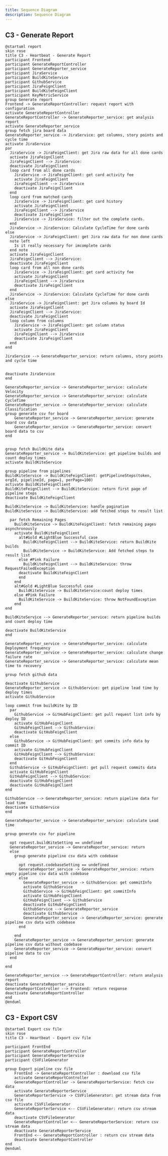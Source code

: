 ```yaml
---
title: Sequence Diagram
description: Sequence Diagram
---
```


## C3 - Generate Report

```plantuml
@startuml report
skin rose
title C3 - Heartbeat - Generate Report
participant Frontend
participant GenerateReportController
participant GenerateReporter_service
participant JiraService
participant BuildKiteService
participant GithubService
participant JiraFeignClient
participant BuildKiteFeignClient
participant KeyMetricService
group Generate report
Frontend -> GenerateReportController: request report with configuration
activate GenerateReportController
GenerateReportController -> GenerateReporter_service: get analysis report
activate GenerateReporter_service
group fetch jira board data
GenerateReporter_service -> JiraService: get columns, story points and cycle time
activate JiraService
par
  JiraService -> JiraFeignClient: get Jira raw data for all done cards
  activate JiraFeignClient
  JiraFeignClient --> JiraService:
  deactivate JiraFeignClient
  loop card from all done cards
    JiraService -> JiraFeignClient: get card activity fee
    activate JiraFeignClient
    JiraFeignClient --> JiraService
    deactivate JiraFeignClient
  end
  loop card from matched cards
    JiraService -> JiraFeignClient: get card history
    activate JiraFeignClient
    JiraFeignClient --> JiraService
    deactivate JiraFeignClient
    JiraService -> JiraService: filter out the complete cards.
  end
  JiraService -> JiraService: Calculate CycleTime for done cards
else
  JiraService -> JiraFeignClient: get Jira raw data for non done cards
  note left
    Is it really necessary for imcomplete cards
  end note
  activate JiraFeignClient
  JiraFeignClient --> JiraService:
  deactivate JiraFeignClient
  loop card from all non done cards
    JiraService -> JiraFeignClient: get card activity fee
    activate JiraFeignClient
    JiraFeignClient --> JiraService
    deactivate JiraFeignClient
  end
  JiraService -> JiraService: Calculate CycleTime for done cards
else
  JiraService -> JiraFeignClient: get Jira columns by board Id
  activate JiraFeignClient
  JiraFeignClient --> JiraService:
  deactivate JiraFeignClient
  loop column from columns
    JiraService -> JiraFeignClient: get column status
    activate JiraFeignClient
    JiraFeignClient --> JiraService
    deactivate JiraFeignClient
  end
end

JiraService --> GenerateReporter_service: return columns, story points and cycle time


deactivate JiraService
end

GenerateReporter_service -> GenerateReporter_service: calculate Velocity
GenerateReporter_service -> GenerateReporter_service: calculate CycleTime
GenerateReporter_service -> GenerateReporter_service: calculate Classification
group generate csv for board
    GenerateReporter_service -> GenerateReporter_service: generate board csv data
    GenerateReporter_service -> GenerateReporter_service: convert board data to csv
end


group fetch BuildKite data
GenerateReporter_service -> BuildKiteService: get pipeline builds and count deploy times
activate BuildKiteService

group pipeline from pipelines
BuildKiteService -> BuildKiteFeignClient: getPipelineSteps(token, orgId, pipelineId, page=1, perPage=100)
activate BuildKiteFeignClient
BuildKiteFeignClient --> BuildKiteService: return first page of pipeline steps
deactivate BuildKiteFeignClient

BuildKiteService -> BuildKiteService: handle pagination
BuildKiteService -> BuildKiteService: add fetched steps to result list

  par fetch Remaining Pages
    BuildKiteService -> BuildKiteFeignClient: fetch remaining pages asynchronously
    activate BuildKiteFeignClient
      alt#Gold #LightBlue Successful case
        BuildKiteFeignClient --> BuildKiteService: return BuildKite builds
        BuildKiteService -> BuildKiteService: Add fetched steps to result list
      else #Pink Failure
        BuildKiteFeignClient --> BuildKiteService: throw RequestFailedException
      deactivate BuildKiteFeignClient
      end
    end
    alt#Gold #LightBlue Successful case
      BuildKiteService -> BuildKiteService:count deploy times
    else #Pink Failure
      BuildKiteService -> BuildKiteService: throw NotFoundException
    end
end

BuildKiteService --> GenerateReporter_service: return pipeline builds and count deploy time

deactivate BuildKiteService
end

GenerateReporter_service -> GenerateReporter_service: calculate Deployment frequency
GenerateReporter_service -> GenerateReporter_service: calculate change failure rate
GenerateReporter_service -> GenerateReporter_service: calculate mean time to recovery

group fetch github data

deactivate GithubService
GenerateReporter_service -> GithubService: get pipeline lead time by deploy times
activate GithubService

loop commit from buildKite by ID
  par
    GithubService -> GitHubFeignClient: get pull request list info by deploy ID
    activate GitHubFeignClient
    GitHubFeignClient --> GithubService:
    deactivate GitHubFeignClient
  else
    GithubService -> GitHubFeignClient: get commits info data by commit ID
    activate GitHubFeignClient
    GitHubFeignClient --> GithubService:
    deactivate GitHubFeignClient
  end
  GithubService -> GitHubFeignClient: get pull request commits data
  activate GitHubFeignClient
  GitHubFeignClient --> GithubService:
  deactivate GitHubFeignClient
  deactivate GitHubFeignClient
end

GithubService --> GenerateReporter_service: return pipeline data for lead time
deactivate GithubService
end

GenerateReporter_service -> GenerateReporter_service: calculate Lead time

group generate csv for pipeline

  opt request.buildKiteSetting == undefined
  GenerateReporter_service -> GenerateReporter_service: return
  else
    group generate pipeline csv data with codebase

      opt request.codebaseSetting == undefined
      GenerateReporter_service -> GenerateReporter_service: return empty pipeline csv data with codebase
      else
        GenerateReporter_service -> GithubService: get commitInfo
        activate GithubService
        GithubService -> GitHubFeignClient: get commitInfo
        activate GitHubFeignClient
        GitHubFeignClient --> GithubService
        deactivate GitHubFeignClient
        GithubService --> GenerateReporter_service
        deactivate GithubService
        GenerateReporter_service -> GenerateReporter_service: generate pipeline csv data with codebase
      end

    end
    GenerateReporter_service -> GenerateReporter_service: generate pipeline csv data without codebase
    GenerateReporter_service -> GenerateReporter_service: convert pipeline data to csv
  end

end

GenerateReporter_service --> GenerateReportController: return analysis report
deactivate GenerateReporter_service
GenerateReportController --> Frontend: return response
deactivate GenerateReportController
end
@enduml
```

## C3 - Export CSV

```plantuml
@startuml Export csv file
skin rose
title C3 - Heartbeat - Export csv file

participant FrontEnd
participant GenerateReportController
participant GenerateReporterService
participant CSVFileGenerator

group Export pipeline csv file
    FrontEnd -> GenerateReportController : download csv file
    activate GenerateReportController
    GenerateReportController -> GenerateReporterService: fetch csv data
    activate GenerateReporterService
    GenerateReporterService -> CSVFileGenerator: get stream data from csv file
    activate CSVFileGenerator
    GenerateReporterService <-- CSVFileGenerator: return csv stream data
    deactivate CSVFileGenerator
    GenerateReportController <-- GenerateReporterService: return csv stream data
    deactivate GenerateReporterService
    FrontEnd <-- GenerateReportController : return csv stream data
    deactivate GenerateReportController
end
@enduml

```
